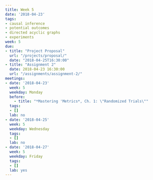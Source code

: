 ```yaml
---
title: Week 5
date: '2018-04-23'
tags: 
- causal inference
- potential outcomes
- directed acyclic graphs
- experiments
week: 5
due: 
- title: "Project Proposal"
  url: "/projects/proposal/"
  date: "2018-04-25T16:30:00"
- title: "Assignment 2"
  date: 2018-04-23 16:30:00
  url: "/assignments/assignment-2/"  
meetings:
- date: '2018-04-23'
  week: 5
  weekday: Monday
  before:
    - title: "*Mastering 'Metrics*, Ch. 1: \"Randomized Trials\""
  tags:
  - []
  lab: no
- date: '2018-04-25'
  week: 5
  weekday: Wednesday
  tags:
  - []
  lab: no
- date: '2018-04-27'
  week: 5
  weekday: Friday
  tags:
  - []
  lab: yes
---
```


